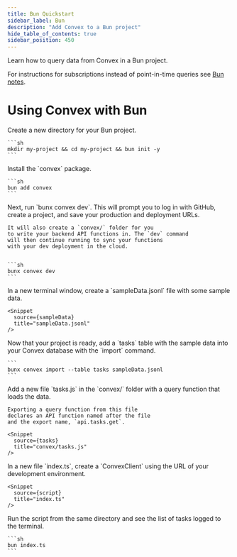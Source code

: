 ```yaml
---
title: Bun Quickstart
sidebar_label: Bun
description: "Add Convex to a Bun project"
hide_table_of_contents: true
sidebar_position: 450
---
```



Learn how to query data from Convex in a Bun project.

For instructions for subscriptions instead of point-in-time queries see
[Bun notes](/docs/client/javascript/bun.mdx).

# Using Convex with Bun

<StepByStep>
  <Step title="Create a new Bun project">
    Create a new directory for your Bun project.

    ```sh
    mkdir my-project && cd my-project && bun init -y
    ```

  </Step>
  <Step title="Install the Convex client and server library">
    Install the `convex` package.

    ```sh
    bun add convex
    ```

  </Step>
  <Step title="Set up a Convex dev deployment">
    Next, run `bunx convex dev`. This
    will prompt you to log in with GitHub,
    create a project, and save your production and deployment URLs.

    It will also create a `convex/` folder for you
    to write your backend API functions in. The `dev` command
    will then continue running to sync your functions
    with your dev deployment in the cloud.


    ```sh
    bunx convex dev
    ```

  </Step>

  <Step title="Create sample data for your database">
    In a new terminal window, create a `sampleData.jsonl`
    file with some sample data.

    <Snippet
      source={sampleData}
      title="sampleData.jsonl"
    />

  </Step>

  <Step title="Add the sample data to your database">
    Now that your project is ready, add a `tasks` table
    with the sample data into your Convex database with
    the `import` command.

    ```
    bunx convex import --table tasks sampleData.jsonl
    ```

  </Step>

  <Step title="Expose a database query">
    Add a new file `tasks.js` in the `convex/` folder
    with a query function that loads the data.

    Exporting a query function from this file
    declares an API function named after the file
    and the export name, `api.tasks.get`.

    <Snippet
      source={tasks}
      title="convex/tasks.js"
    />

  </Step>

  <Step title="Connect the script to your backend">
    In a new file `index.ts`, create a `ConvexClient` using
    the URL of your development environment.

    <Snippet
      source={script}
      title="index.ts"
    />

  </Step>

  <Step title="Run the script">
    Run the script from the same directory and see the list of tasks logged to the terminal.

    ```sh
    bun index.ts
    ```

  </Step>

</StepByStep>
